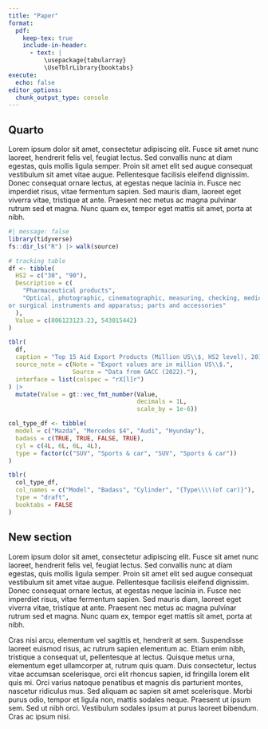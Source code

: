 ```yaml
---
title: "Paper"
format: 
  pdf:
    keep-tex: true
    include-in-header: 
      - text: |
          \usepackage{tabularray}
          \UseTblrLibrary{booktabs}
execute: 
  echo: false
editor_options: 
  chunk_output_type: console
---
```


## Quarto

Lorem ipsum dolor sit amet, consectetur adipiscing elit. Fusce sit amet nunc laoreet, hendrerit felis vel, feugiat lectus. Sed convallis nunc at diam egestas, quis mollis ligula semper. Proin sit amet elit sed augue consequat vestibulum sit amet vitae augue. Pellentesque facilisis eleifend dignissim. Donec consequat ornare lectus, at egestas neque lacinia in. Fusce nec imperdiet risus, vitae fermentum sapien. Sed mauris diam, laoreet eget viverra vitae, tristique at ante. Praesent nec metus ac magna pulvinar rutrum sed et magna. Nunc quam ex, tempor eget mattis sit amet, porta at nibh.

```r
#| message: false
library(tidyverse)
fs::dir_ls("R") |> walk(source)
```

```r
# tracking table
df <- tibble(
  HS2 = c("30", "90"),
  Description = c(
    "Pharmaceutical products",
    "Optical, photographic, cinematographic, measuring, checking, medical
or surgical instruments and apparatus; parts and accessories"
  ),
  Value = c(806123123.23, 543015442)
)

tblr(
  df,
  caption = "Top 15 Aid Export Products (Million US\\$, HS2 level), 2017–2021",
  source_note = c(Note = "Export values are in million US\\$.",
                  Source = "Data from GACC (2022)."),
  interface = list(colspec = "rX[l]r")
) |>
  mutate(Value = gt::vec_fmt_number(Value,
                                    decimals = 1L,
                                    scale_by = 1e-6))
```

```r
col_type_df <- tibble(
  model = c("Mazda", "Mercedes $4", "Audi", "Hyunday"),
  badass = c(TRUE, TRUE, FALSE, TRUE),
  cyl = c(4L, 6L, 6L, 4L),
  type = factor(c("SUV", "Sports & car", "SUV", "Sports & car"))
)

tblr(
  col_type_df,
  col_names = c("Model", "Badass", "Cylinder", "{Type\\\\(of car)}"),
  type = "draft",
  booktabs = FALSE
)
```


## New section

Lorem ipsum dolor sit amet, consectetur adipiscing elit. Fusce sit amet nunc laoreet, hendrerit felis vel, feugiat lectus. Sed convallis nunc at diam egestas, quis mollis ligula semper. Proin sit amet elit sed augue consequat vestibulum sit amet vitae augue. Pellentesque facilisis eleifend dignissim. Donec consequat ornare lectus, at egestas neque lacinia in. Fusce nec imperdiet risus, vitae fermentum sapien. Sed mauris diam, laoreet eget viverra vitae, tristique at ante. Praesent nec metus ac magna pulvinar rutrum sed et magna. Nunc quam ex, tempor eget mattis sit amet, porta at nibh.

Cras nisi arcu, elementum vel sagittis et, hendrerit at sem. Suspendisse laoreet euismod risus, ac rutrum sapien elementum ac. Etiam enim nibh, tristique a consequat ut, pellentesque at lectus. Quisque metus urna, elementum eget ullamcorper at, rutrum quis quam. Duis consectetur, lectus vitae accumsan scelerisque, orci elit rhoncus sapien, id fringilla lorem elit quis mi. Orci varius natoque penatibus et magnis dis parturient montes, nascetur ridiculus mus. Sed aliquam ac sapien sit amet scelerisque. Morbi purus odio, tempor et ligula non, mattis sodales neque. Praesent ut ipsum sem. Sed ut nibh orci. Vestibulum sodales ipsum at purus laoreet bibendum. Cras ac ipsum nisi. 
